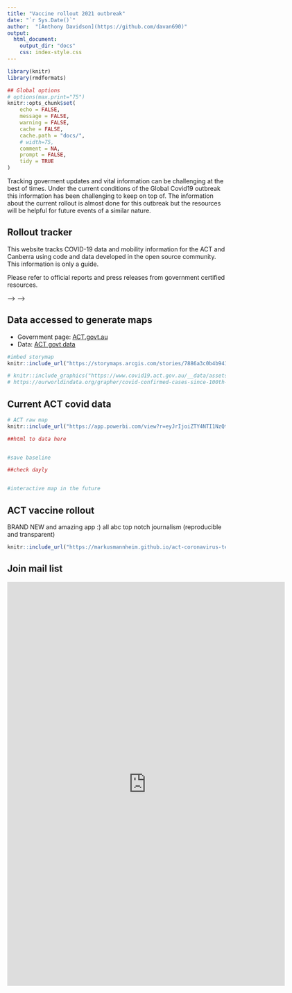 ```yaml
---
title: "Vaccine rollout 2021 outbreak"
date: "`r Sys.Date()`"
author:  "[Anthony Davidson](https://github.com/davan690)"
output:
  html_document:
    output_dir: "docs"
    css: index-style.css
---
```


```r
library(knitr)
library(rmdformats)

## Global options
# options(max.print="75")
knitr::opts_chunk$set(
	echo = FALSE,
	message = FALSE,
	warning = FALSE,
	cache = FALSE,
	cache.path = "docs/",
	# width=75,
	comment = NA,
	prompt = FALSE,
	tidy = TRUE
)
```

Tracking goverment updates and vital information can be challenging at the best of times. Under the current conditions of the Global Covid19 outbreak this information has been challenging to keep on top of. The information about the current rollout is almost done for this outbreak but the resources will be helpful for future events of a similar nature.

## Rollout tracker



This website tracks COVID-19 data and mobility information for the ACT and Canberra using code and data developed in the open source community. This information is only a guide. 

Please refer to official reports and press releases from government certified resources.

<!-- <!-- Row {data-width=150} --> -->
<!-- <!-- ------------------------------------ --> -->

<!-- ### New cases: `r Sys.Date()` -->

<!-- ```{r} -->
<!-- # names(plotsumms) -->
<!-- # glimpse(plotsumms) -->
<!-- # ggplot(plotsumms) -->
<!-- # ggplot(sum1) +  -->
<!-- #   geom_point(aes(x = time, y = as.numeric(casecount), group = Contact, col = Status), size = 4) +  -->
<!-- #   theme_bw() -->

<!-- p1 <- ggplot(filter(sum1, Status == "New")) +  -->
<!--   geom_point(aes(x = time, y = Suburb, shape = Contact), size = 3) +  -->
<!--   # geom_point(data = filter(sum1, Suburb == "Fyshwick"), aes(x = time, y = Suburb, shape = Contact), size = 1) +  -->
<!--   facet_wrap(~Contact, scales = "free", ncol = 1) + -->
<!--   theme_bw() -->

<!-- library(ggplotlyExtra) -->

<!-- ggplotly(p1) -->


<!-- ##by location address -->
<!-- sum2 <- tab5 %>% -->
<!--   dplyr::group_by(Exposure.Location, conDate) %>% -->
<!--     dplyr::summarise(casecount = length(unique(Date))) -->

<!-- ##total more than 3 cases -->
<!-- # sum2 %>% -->
<!-- #       filter(casecount >= ) -->

<!-- # table(sum2$Status, sum2$Contact) -->
<!-- library(DT) -->
<!-- library(kableExtra) -->


<!-- ``` -->


<!-- ```{r include = TRUE} -->
<!-- plotsumms %>% -->
<!--   filter(Status == "New") %>% -->
<!--   select("Exposure.Location",	"Street",	"Suburb",	"Date",	"Arrival.Time",	"Departure.Time",	"Contact") %>% -->
<!--   kbl() %>% -->
<!--   kable_paper("hover", full_width = F) -->
<!-- # # Use it with sparkline -->
<!-- # Well, this is not a feature but rather a documentation of how to use the sparkline package together with this package. The easiest way is sort of a hack. You can call  sparkline::sparkline(0) somewhere on your document where no one would mind so its dependencies could be loaded without any hurdles. Then you use  sparkline::spk_chr() to generate the text. For a working example, see: Chinese names in US babynames -->
<!-- #  -->
<!-- # # Not evaluated -->
<!-- # library(sparkline) -->
<!-- # sparkline(0) -->
<!-- #  spk_dt <- data.frame( -->
<!-- #   var = c("mpg", "wt"), -->
<!-- #   sparkline = c(spk_chr(mtcars$mpg), spk_chr(mtcars$wt)) -->
<!-- # ) -->
<!-- #  -->
<!-- # kbl(spk_dt, escape = F) %>% -->
<!-- #   kable_paper(full_width = F) -->
<!-- # vignette(package = "kableExtra", topic = "awesome_table_in_html") -->
<!-- # dtt <-DT::datatable(plotsumms[,c(1,8,2:7)], -->
<!-- #   rownames = FALSE, options = list(pageLength = 50, ausoHideNavigation=TRUE,  -->
<!-- #   initComplete = JS( -->
<!-- #         "function(settings, json) {", -->
<!-- #         "$(this.api().table().header()).css({'font-size': '50%'});", -->
<!-- #  -->
<!-- #         "}")))  %>% DT::formatStyle(columns = 1:8, fontSize='70%')  -->
<!-- #  -->
<!-- # dtt -->

<!-- ``` -->

<!-- ### Timeline -->

<!-- Break down information into the following figure of contact times and locations: -->

<!-- ```{r} -->
<!-- fullDatdf <- as.data.frame(tab5) -->
<!-- # names(fullDatdf) -->


<!-- p2 <- ggplot(fullDatdf) +  -->
<!--   geom_point(aes(x = Date, y = Suburb, col = Contact), size = 2) +  -->
<!--   geom_vline(xintercept = 7, size = 1, col = "red", lty = 1, alpha= 0.5) + -->
<!--   geom_line(aes(x = Date, y = Suburb)) +  -->
<!--   # geom_point(data = filter(sum1, Suburb == "Fyshwick"), aes(x = time, y = Suburb, shape = Contact), size = 1) +  -->
<!--   # facet_wrap(~Contact, scales = "free", ncol = 2) + -->
<!--   theme_bw() + -->
<!--   theme(axis.text.x = element_text(angle = 90)) -->

<!-- ggplotly(p2) -->
<!-- ``` -->

<!-- As of `5pm of Thursday 12th August 2021` the ACT went into a 7-day lockdown. This is due to a case in Canberra being active in the community for some days. Here is the current location data released on Thursday evening... -->

<!-- UPDATE coming.... -->

<!-- ```{r include = FALSE} -->
<!-- library(plotly) -->

<!-- df <- read.csv("https://cdn.rawgit.com/plotly/datasets/master/GanttChart-updated.csv",  -->
<!--                stringsAsFactors = F) -->

<!-- df$Start  <- as.Date(df$Start, format = "%m/%d/%Y") -->
<!-- client    <- "Sample Client" -->
<!-- cols      <- RColorBrewer::brewer.pal(length(unique(df$Resource)), name = "Set3") -->
<!-- df$color  <- factor(df$Resource, labels = cols) -->

<!-- p <- plot_ly() -->
<!-- for(i in 1:(nrow(df) - 1)){ -->
<!--   p <- add_trace(p, -->
<!--                  x = c(df$Start[i], df$Start[i] + df$Duration[i]),  -->
<!--                  y = c(i, i),  -->
<!--                  mode = "lines", -->
<!--                  line = list(color = df$color[i], width = 20), -->
<!--                  showlegend = F, -->
<!--                  hoverinfo = "text", -->
<!--                  text = paste("Task: ", df$Task[i], "<br>", -->
<!--                               "Duration: ", df$Duration[i], "days<br>", -->
<!--                               "Resource: ", df$Resource[i]), -->
<!--                  evaluate = T -->
<!--   ) -->
<!-- } -->

<!-- p -->
<!-- ``` -->

## Data accessed to generate maps

- Government page: [ACT.govt.au](https://www.covid19.act.gov.au/)<br>
- Data: [ACT govt data](https://app.powerbi.com/view?r=eyJrIjoiZTY4NTI1NzQtYTBhYy00ZTY4LTk3NmQtYjBjNzdiOGMzZjM3IiwidCI6ImI0NmMxOTA4LTAzMzQtNDIzNi1iOTc4LTU4NWVlODhlNDE5OSJ9)<br>

```r
#imbed storymap
knitr::include_url("https://storymaps.arcgis.com/stories/7886a3c0b4b9413f82019b60e21d02db")

# knitr::include_graphics("https://www.covid19.act.gov.au/__data/assets/image/0005/1820273/PICC0347-Exposure-locations_ACT_Aug-2021.png")
# https://ourworldindata.org/grapher/covid-confirmed-cases-since-100th-case?country=NZL+KOR+DNK
```

## Current ACT covid data

```r
# ACT raw map
knitr::include_url("https://app.powerbi.com/view?r=eyJrIjoiZTY4NTI1NzQtYTBhYy00ZTY4LTk3NmQtYjBjNzdiOGMzZjM3IiwidCI6ImI0NmMxOTA4LTAzMzQtNDIzNi1iOTc4LTU4NWVlODhlNDE5OSJ9")

##html to data here


#save baseline

##check dayly


#interactive map in the future
```

## ACT vaccine rollout

BRAND NEW and amazing app :) all abc top notch journalism (reproducible and transparent)

```r
knitr::include_url("https://markusmannheim.github.io/act-coronavirus-teaser/")
```

## Join mail list

<iframe src="https://docs.google.com/forms/d/e/1FAIpQLSdw-QWPpUsD6eH59kFJC5zJCXD6bExu7lmLboKdixR6iXJhAg/viewform?embedded=true" width="640" height="931" frameborder="0" marginheight="0" marginwidth="0">Loading…</iframe>
